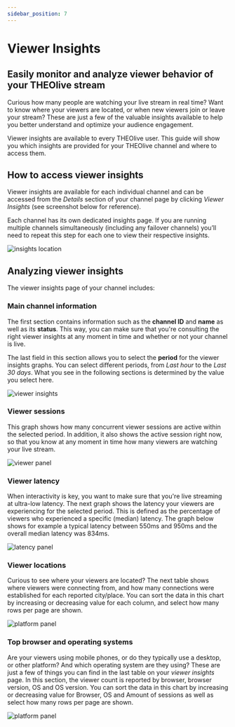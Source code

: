 ```yaml
---
sidebar_position: 7
---
```


# Viewer Insights

## Easily monitor and analyze viewer behavior of your THEOlive stream

Curious how many people are watching your live stream in real time? Want to know where your viewers are located, or when new viewers join or leave your stream? These are just a few of the valuable insights available to help you better understand and optimize your audience engagement.

Viewer insights are available to every THEOlive user. This guide will show you which insights are provided for your THEOlive channel and where to access them.

## How to access viewer insights

Viewer insights are available for each individual channel and can be accessed from the _Details_ section of your channel page by clicking _Viewer Insights_ (see screenshot below for reference).

Each channel has its own dedicated insights page. If you are running multiple channels simultaneously (including any failover channels) you’ll need to repeat this step for each one to view their respective insights.

![](../assets/img/e409065-where-insights3.PNG 'insights location')

## Analyzing viewer insights

The viewer insights page of your channel includes:

### Main channel information

The first section contains information such as the **channel ID** and **name** as well as its **status**. This way, you can make sure that you're consulting the right viewer insights at any moment in time and whether or not your channel is live.

The last field in this section allows you to select the **period** for the viewer insights graphs. You can select different periods, from _Last hour_ to the _Last 30 days_. What you see in the following sections is determined by the value you select here.

![](../assets/img/5513864-1.viewer_insights.PNG 'viewer insights')

### Viewer sessions

This graph shows how many concurrent viewer sessions are active within the selected period. In addition, it also shows the active session right now, so that you know at any moment in time how many viewers are watching your live stream.

![](../assets/img/7918a6d-viewer-panel.png 'viewer panel')

### Viewer latency

When interactivity is key, you want to make sure that you're live streaming at ultra-low latency. The next graph shows the latency your viewers are experiencing for the selected period. This is defined as the percentage of viewers who experienced a specific (median) latency. The graph below shows for example a typical latency between 550ms and 950ms and the overall median latency was 834ms.

![](../assets/img/e631989-latency-panel2.png 'latency panel')

### Viewer locations

Curious to see where your viewers are located? The next table shows where viewers were connecting from, and how many connections were established for each reported city/place. You can sort the data in this chart by increasing or decreasing value for each column, and select how many rows per page are shown.

![](../assets/img/71ca1fd-platform-panel1.png 'platform panel')

### Top browser and operating systems

Are your viewers using mobile phones, or do they typically use a desktop, or other platform? And which operating system are they using? These are just a few of things you can find in the last table on your _viewer insights_ page. In this section, the viewer count is reported by browser, browser version, OS and OS version. You can sort the data in this chart by increasing or decreasing value for Browser, OS and Amount of sessions as well as select how many rows per page are shown.

![](../assets/img/230b3c5-platform-panel2.png 'platform panel')
